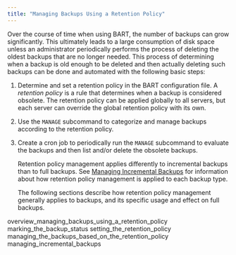 ```yaml
---
title: "Managing Backups Using a Retention Policy"
---
```


<div id="managing_backups_using_a_retention_policy" class="registered_link"></div>


Over the course of time when using BART, the number of backups can grow significantly. This ultimately leads to a large consumption of disk space unless an administrator periodically performs the process of deleting the oldest backups that are no longer needed. This process of determining when a backup is old enough to be deleted and then actually deleting such backups can be done and automated with the following basic steps:

1.  Determine and set a retention policy in the BART configuration file. A *retention policy* is a rule that determines when a backup is considered obsolete. The retention policy can be applied globally to all servers, but each server can override the global retention policy with its own.

2.  Use the `MANAGE` subcommand to categorize and manage backups according to the retention policy.

3.  Create a cron job to periodically run the `MANAGE` subcommand to evaluate the backups and then list and/or delete the obsolete backups.
    
    Retention policy management applies differently to incremental backups than to full backups. See [Managing Incremental Backups](../03_using_bart/02_managing_backups_using_a_retention_policy/#managing_incremental_backups) for information about how retention policy management is applied to each backup type.
    
    The following sections describe how retention policy management generally applies to backups, and its specific usage and effect on full backups.

<div class="toctree" data-maxdepth="3">

overview_managing_backups_using_a_retention_policy marking_the_backup_status setting_the_retention_policy managing_the_backups_based_on_the_retention_policy managing_incremental_backups

</div>
